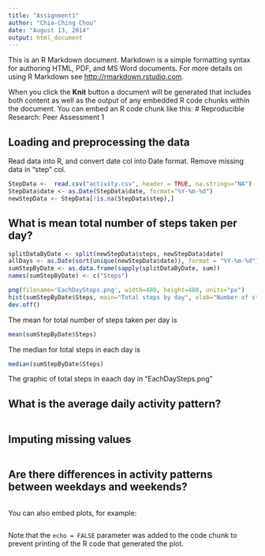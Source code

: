 ```yaml
---
title: "Assignment1"
author: "Chia-Ching Chou"
date: "August 13, 2014"
output: html_document
---
```


This is an R Markdown document. Markdown is a simple formatting syntax for authoring HTML, PDF, and MS Word documents. For more details on using R Markdown see <http://rmarkdown.rstudio.com>.

When you click the **Knit** button a document will be generated that includes both content as well as the output of any embedded R code chunks within the document. You can embed an R code chunk like this:
# Reproducible Research: Peer Assessment 1


## Loading and preprocessing the data
Read data into R, and convert date col into Date format.
Remove missing data in "step" col.

```r
StepData <-  read.csv("activity.csv", header = TRUE, na.strings="NA")
StepData$date <- as.Date(StepData$date, format="%Y-%m-%d")
newStepData <- StepData[!is.na(StepData$step),]
```


## What is mean total number of steps taken per day?

```r
splitDataByDate <- split(newStepData$steps, newStepData$date)
allDays <- as.Date(sort(unique(newStepData$date)), format = "%Y-%m-%d")
sumStepByDate <- as.data.frame(sapply(splitDataByDate, sum))
names(sumStepByDate) <- c("Steps")

png(filename='EachDaySteps.png', width=480, height=480, units="px")
hist(sumStepByDate$Steps, main="Total steps by day", xlab="Number of steps in each day", ylab="Number of days", col="red", breaks = nrow(sumStepByDate))
dev.off()
```
The mean for total number of steps taken per day is
```r
mean(sumStepByDate$Steps)
```

The median for total steps in each day is
```r
median(sumStepByDate$Steps)
```


The graphic of total steps in eaach day in "EachDaySteps.png"

## What is the average daily activity pattern?

```r

```

## Imputing missing values
```r

```


## Are there differences in activity patterns between weekdays and weekends?
```r

```

You can also embed plots, for example:

```r

```

Note that the `echo = FALSE` parameter was added to the code chunk to prevent printing of the R code that generated the plot.
